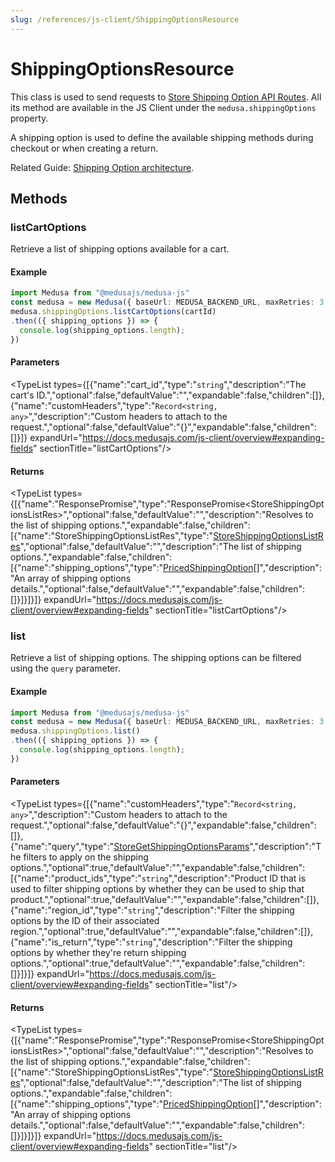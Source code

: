 ```yaml
---
slug: /references/js-client/ShippingOptionsResource
---
```



# ShippingOptionsResource

This class is used to send requests to [Store Shipping Option API Routes](https://docs.medusajs.com/api/store#shipping-options). All its method
are available in the JS Client under the `medusa.shippingOptions` property.

A shipping option is used to define the available shipping methods during checkout or when creating a return.

Related Guide: [Shipping Option architecture](https://docs.medusajs.com/modules/carts-and-checkout/shipping#shipping-option).

## Methods

### listCartOptions

Retrieve a list of shipping options available for a cart.

#### Example

```ts
import Medusa from "@medusajs/medusa-js"
const medusa = new Medusa({ baseUrl: MEDUSA_BACKEND_URL, maxRetries: 3 })
medusa.shippingOptions.listCartOptions(cartId)
.then(({ shipping_options }) => {
  console.log(shipping_options.length);
})
```

#### Parameters

<TypeList types={[{"name":"cart_id","type":"`string`","description":"The cart's ID.","optional":false,"defaultValue":"","expandable":false,"children":[]},{"name":"customHeaders","type":"`Record<string, any>`","description":"Custom headers to attach to the request.","optional":false,"defaultValue":"{}","expandable":false,"children":[]}]} expandUrl="https://docs.medusajs.com/js-client/overview#expanding-fields" sectionTitle="listCartOptions"/>

#### Returns

<TypeList types={[{"name":"ResponsePromise","type":"ResponsePromise&#60;StoreShippingOptionsListRes&#62;","optional":false,"defaultValue":"","description":"Resolves to the list of shipping options.","expandable":false,"children":[{"name":"StoreShippingOptionsListRes","type":"[StoreShippingOptionsListRes](../../../medusa/types/medusa.StoreShippingOptionsListRes/page.mdx)","optional":false,"defaultValue":"","description":"The list of shipping options.","expandable":false,"children":[{"name":"shipping_options","type":"[PricedShippingOption](../../../medusa/types/medusa.PricedShippingOption/page.mdx)[]","description":"An array of shipping options details.","optional":false,"defaultValue":"","expandable":false,"children":[]}]}]}]} expandUrl="https://docs.medusajs.com/js-client/overview#expanding-fields" sectionTitle="listCartOptions"/>

### list

Retrieve a list of shipping options. The shipping options can be filtered using the `query` parameter.

#### Example

```ts
import Medusa from "@medusajs/medusa-js"
const medusa = new Medusa({ baseUrl: MEDUSA_BACKEND_URL, maxRetries: 3 })
medusa.shippingOptions.list()
.then(({ shipping_options }) => {
  console.log(shipping_options.length);
})
```

#### Parameters

<TypeList types={[{"name":"customHeaders","type":"`Record<string, any>`","description":"Custom headers to attach to the request.","optional":false,"defaultValue":"{}","expandable":false,"children":[]},{"name":"query","type":"[StoreGetShippingOptionsParams](../../../medusa/classes/medusa.StoreGetShippingOptionsParams/page.mdx)","description":"The filters to apply on the shipping options.","optional":true,"defaultValue":"","expandable":false,"children":[{"name":"product_ids","type":"`string`","description":"Product ID that is used to filter shipping options by whether they can be used to ship that product.","optional":true,"defaultValue":"","expandable":false,"children":[]},{"name":"region_id","type":"`string`","description":"Filter the shipping options by the ID of their associated region.","optional":true,"defaultValue":"","expandable":false,"children":[]},{"name":"is_return","type":"`string`","description":"Filter the shipping options by whether they're return shipping options.","optional":true,"defaultValue":"","expandable":false,"children":[]}]}]} expandUrl="https://docs.medusajs.com/js-client/overview#expanding-fields" sectionTitle="list"/>

#### Returns

<TypeList types={[{"name":"ResponsePromise","type":"ResponsePromise&#60;StoreShippingOptionsListRes&#62;","optional":false,"defaultValue":"","description":"Resolves to the list of shipping options.","expandable":false,"children":[{"name":"StoreShippingOptionsListRes","type":"[StoreShippingOptionsListRes](../../../medusa/types/medusa.StoreShippingOptionsListRes/page.mdx)","optional":false,"defaultValue":"","description":"The list of shipping options.","expandable":false,"children":[{"name":"shipping_options","type":"[PricedShippingOption](../../../medusa/types/medusa.PricedShippingOption/page.mdx)[]","description":"An array of shipping options details.","optional":false,"defaultValue":"","expandable":false,"children":[]}]}]}]} expandUrl="https://docs.medusajs.com/js-client/overview#expanding-fields" sectionTitle="list"/>
